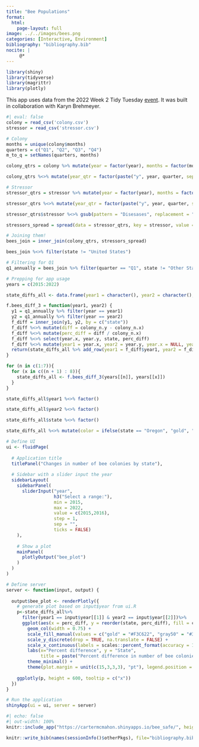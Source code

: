 ```yaml
---
title: "Bee Populations"
format: 
  html: 
    page-layout: full
image: ../../images/bees.png
categories: [Interactive, Environment]
bibliography: "bibliography.bib"
nocite: |
     @*
---
```


```r
library(shiny)
library(tidyverse)
library(magrittr)
library(plotly)
```

This app uses data from the 2022 Week 2 Tidy Tuesday [event](https://github.com/rfordatascience/tidytuesday/blob/master/data/2022/2022-01-11/readme.md). It was built in collaboration with Karyn Brehmeyer.

```r
#| eval: false
colony = read_csv('colony.csv')
stressor = read_csv('stressor.csv')

# Colony
months = unique(colony$months)
quarters = c("Q1", "Q2", "Q3", "Q4")
m_to_q = setNames(quarters, months)

colony_qtrs = colony %>% mutate(year = factor(year), months = factor(months), state = factor(state), quarter = factor(str_replace_all(months, m_to_q)))

colony_qtrs %<>% mutate(year_qtr = factor(paste("y", year, quarter, sep = "_")))

# Stressor
stressor_qtrs = stressor %>% mutate(year = factor(year), months = factor(months), state = factor(state), quarter = factor(str_replace_all(months, m_to_q)))

stressor_qtrs %<>% mutate(year_qtr = factor(paste("y", year, quarter, sep = "_")))

stressor_qtrs$stressor %<>% gsub(pattern = "Disesases", replacement = "Diseases")

stressors_spread = spread(data = stressor_qtrs, key = stressor, value = stress_pct)

# Joining them!
bees_join = inner_join(colony_qtrs, stressors_spread)

bees_join %<>% filter(state != "United States")

# Filtering for Q1
q1_annually = bees_join %>% filter(quarter == "Q1", state != "Other States")

# Prepping for app usage
years = c(2015:2022)

state_diffs_all <- data.frame(year1 = character(), year2 = character(), state = character(), perc_diff = double())

f.bees_diff_3 = function(year1, year2) {
  y1 = q1_annually %>% filter(year == year1)
  y2 = q1_annually %>% filter(year == year2)
  f_diff = inner_join(y1, y2, by = c("state"))
  f_diff %<>% mutate(diff = colony_n.y - colony_n.x)
  f_diff %<>% mutate(perc_diff = diff / colony_n.x)
  f_diff %<>% select(year.x, year.y, state, perc_diff)
  f_diff %<>% mutate(year1 = year.x, year2 = year.y, year.x = NULL, year.y = NULL)
  return(state_diffs_all %>% add_row(year1 = f_diff$year1, year2 = f_diff$year2, state = f_diff$state, perc_diff = f_diff$perc_diff))
}

for (n in c(1:7)){
  for (x in c((n + 1) : 8)){
    state_diffs_all <- f.bees_diff_3(years[[n]], years[[x]])
  }
}

state_diffs_all$year1 %<>% factor()

state_diffs_all$year2 %<>% factor()

state_diffs_all$state %<>% factor()

state_diffs_all %<>% mutate(color = ifelse(state == "Oregon", "gold", "gray50"))

# Define UI 
ui <- fluidPage(
  
  # Application title
  titlePanel("Changes in number of bee colonies by state"),
  
  # Sidebar with a slider input the year 
  sidebarLayout(
    sidebarPanel(
      sliderInput("year",
                  h3("Select a range:"),
                  min = 2015,
                  max = 2022,
                  value = c(2015,2016),
                  step = 1,
                  sep = "",
                  ticks = FALSE)
    ),
    
    # Show a plot 
    mainPanel(
      plotlyOutput("bee_plot")
    )
  )
)

# Define server 
server <- function(input, output) {
  
  output$bee_plot <- renderPlotly({
    # generate plot based on input$year from ui.R
    p<-state_diffs_all%>%
      filter(year1 == input$year[[1]] & year2 == input$year[[2]])%>%
      ggplot(aes(x = perc_diff, y = reorder(state, perc_diff), fill = color)) +
        geom_col(width = 0.75) +
        scale_fill_manual(values = c("gold" = "#F3C622", "gray50" = "#3A3637")) +
        scale_y_discrete(drop = TRUE, na.translate = FALSE) +
        scale_x_continuous(labels = scales::percent_format(accuracy = 1)) +
        labs(x="Percent difference", y = "State",
             title = paste("Percent difference in number of bee colonies \nbetween Q1", input$year[[1]], "and", input$year[[2]])) + 
        theme_minimal() +
        theme(plot.margin = unit(c(15,3,3,3), "pt"), legend.position = "none")
    
    ggplotly(p, height = 600, tooltip = c("x"))
  })
}

# Run the application 
shinyApp(ui = ui, server = server)
```

```r
#| echo: false
#| out-width: 100%
knitr::include_app("https://cartermcmahon.shinyapps.io/bee_safe/", height = "700")
```

```r
knitr::write_bib(names(sessionInfo()$otherPkgs), file="bibliography.bib")
```
